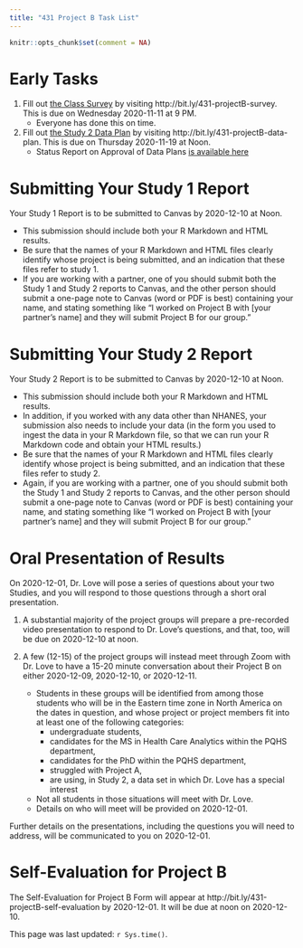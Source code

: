 ```yaml
---
title: "431 Project B Task List"
---
```


```r
knitr::opts_chunk$set(comment = NA)
```

# Early Tasks

1. Fill out [the Class Survey](survey1.html) by visiting http://bit.ly/431-projectB-survey. This is due on Wednesday 2020-11-11 at 9 PM.
    - Everyone has done this on time.
2. Fill out [the Study 2 Data Plan](your5.html) by visiting http://bit.ly/431-projectB-data-plan. This is due on Thursday 2020-11-19 at Noon.
    - Status Report on Approval of Data Plans [is available here](https://github.com/THOMASELOVE/431-2020/blob/master/projects/projectB/study2-dataplan-status.md)

# Submitting Your Study 1 Report

Your Study 1 Report is to be submitted to Canvas by 2020-12-10 at Noon.

- This submission should include both your R Markdown and HTML results.
- Be sure that the names of your R Markdown and HTML files clearly identify whose project is being submitted, and an indication that these files refer to study 1.
- If you are working with a partner, one of you should submit both the Study 1 and Study 2 reports to Canvas, and the other person should submit a one-page note to Canvas (word or PDF is best) containing your name, and stating something like "I worked on Project B with [your partner's name] and they will submit Project B for our group."

# Submitting Your Study 2 Report

Your Study 2 Report is to be submitted to Canvas by 2020-12-10 at Noon.

- This submission should include both your R Markdown and HTML results.
- In addition, if you worked with any data other than NHANES, your submission also needs to include your data (in the form you used to ingest the data in your R Markdown file, so that we can run your R Markdown code and obtain your HTML results.)
- Be sure that the names of your R Markdown and HTML files clearly identify whose project is being submitted, and an indication that these files refer to study 2.
- Again, if you are working with a partner, one of you should submit both the Study 1 and Study 2 reports to Canvas, and the other person should submit a one-page note to Canvas (word or PDF is best) containing your name, and stating something like "I worked on Project B with [your partner's name] and they will submit Project B for our group."

# Oral Presentation of Results

On 2020-12-01, Dr. Love will pose a series of questions about your two Studies, and you will respond to those questions through a short oral presentation.

1. A substantial majority of the project groups will prepare a pre-recorded video presentation to respond to Dr. Love's questions, and that, too, will be due on 2020-12-10 at noon.

2. A few (12-15) of the project groups will instead meet through Zoom with Dr. Love to have a 15-20 minute conversation about their Project B on either 2020-12-09, 2020-12-10, or 2020-12-11.
    - Students in these groups will be identified from among those students who will be in the Eastern time zone in North America on the dates in question, and whose project or project members fit into at least one of the following categories:
        - undergraduate students,
        - candidates for the MS in Health Care Analytics within the PQHS department, 
        - candidates for the PhD within the PQHS department, 
        - struggled with Project A, 
        - are using, in Study 2, a data set in which Dr. Love has a special interest
    - Not all students in those situations will meet with Dr. Love. 
    - Details on who will meet will be provided on 2020-12-01.

Further details on the presentations, including the questions you will need to address, will be communicated to you on 2020-12-01.

# Self-Evaluation for Project B

The Self-Evaluation for Project B Form will appear at http://bit.ly/431-projectB-self-evaluation by 2020-12-01. It will be due at noon on 2020-12-10.

This page was last updated: `r Sys.time()`.
